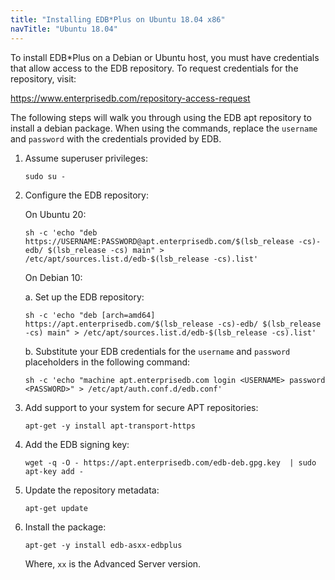```yaml
---
title: "Installing EDB*Plus on Ubuntu 18.04 x86"
navTitle: "Ubuntu 18.04"
---
```


To install EDB\*Plus on a Debian or Ubuntu host, you must have credentials that allow access to the EDB repository. To request credentials for the repository, visit:

 <https://www.enterprisedb.com/repository-access-request>

The following steps will walk you through using the EDB apt repository to install a debian package. When using the commands, replace the `username` and `password` with the credentials provided by EDB.

1. Assume superuser privileges:
    ```text
    sudo su -
    ```

1. Configure the EDB repository:

    On Ubuntu 20:

    ```text
    sh -c 'echo "deb https://USERNAME:PASSWORD@apt.enterprisedb.com/$(lsb_release -cs)-edb/ $(lsb_release -cs) main" > /etc/apt/sources.list.d/edb-$(lsb_release -cs).list'
    ```
    
    On Debian 10:
    
    a.  Set up the EDB repository:

    ```text
    sh -c 'echo "deb [arch=amd64] https://apt.enterprisedb.com/$(lsb_release -cs)-edb/ $(lsb_release -cs) main" > /etc/apt/sources.list.d/edb-$(lsb_release -cs).list'
    ```

    b.  Substitute your EDB credentials for the `username` and `password` placeholders in the following command:
    
    ```text
    sh -c 'echo "machine apt.enterprisedb.com login <USERNAME> password <PASSWORD>" > /etc/apt/auth.conf.d/edb.conf'
    ```

1. Add support to your system for secure APT repositories:
    ```text
    apt-get -y install apt-transport-https
    ```

1. Add the EDB signing key:
    ```text
    wget -q -O - https://apt.enterprisedb.com/edb-deb.gpg.key  | sudo apt-key add -
    ```

1. Update the repository metadata:
    ```text
    apt-get update
    ```

1. Install the package:
    ```text
    apt-get -y install edb-asxx-edbplus
    ```
    
    Where, `xx` is the Advanced Server version.

